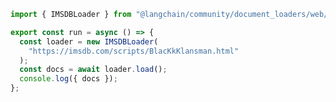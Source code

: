 ```typescript
import { IMSDBLoader } from "@langchain/community/document_loaders/web/imsdb";

export const run = async () => {
  const loader = new IMSDBLoader(
    "https://imsdb.com/scripts/BlacKkKlansman.html"
  );
  const docs = await loader.load();
  console.log({ docs });
};
```
